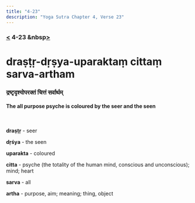 ```yaml
---
title: "4-23"
description: "Yoga Sutra Chapter 4, Verse 23"
---
```


### [<](/Chapter-4/4-22) 4-23 &nbsp[>](/Chapter-4/4-24/)

# draṣṭṛ-dṛṣya-uparaktaṃ cittaṃ sarva-artham

### द्रष्टृदृश्योपरक्तं चित्तं सर्वार्थम्

#### The all purpose psyche is coloured by the seer and the seen

<br />

**draṣṭṛ** - seer

**dṛśya** - the seen

**uparakta** - coloured

**citta** - psyche (the totality of the human mind, conscious and unconscious); mind; heart

**sarva** - all

**artha** - purpose, aim; meaning; thing, object

<br />

